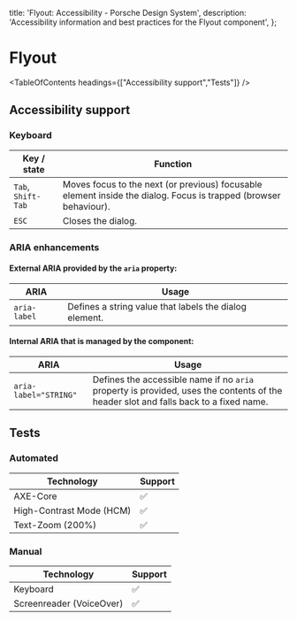 
  title: 'Flyout: Accessibility - Porsche Design System',
  description: 'Accessibility information and best practices for the Flyout component',
};

# Flyout <ComponentStatus tagName="p-flyout"></ComponentStatus>

<TableOfContents headings={["Accessibility support","Tests"]} />

## Accessibility support

### Keyboard

| Key / state        | Function                                                                                                         |
| ------------------ | ---------------------------------------------------------------------------------------------------------------- |
| `Tab`, `Shift-Tab` | Moves focus to the next (or previous) focusable element inside the dialog. Focus is trapped (browser behaviour). |
| `ESC`              | Closes the dialog.                                                                                               |

### ARIA enhancements

#### External **ARIA** provided by the `aria` property:

| ARIA         | Usage                                                  |
| ------------ | ------------------------------------------------------ |
| `aria-label` | Defines a string value that labels the dialog element. |

#### Internal **ARIA** that is managed by the component:

| ARIA                  | Usage                                                                                                                               |
| --------------------- | ----------------------------------------------------------------------------------------------------------------------------------- |
| `aria-label="STRING"` | Defines the accessible name if no `aria` property is provided, uses the contents of the header slot and falls back to a fixed name. |

## Tests

### Automated

| Technology               | Support |
| ------------------------ | ------- |
| AXE-Core                 | ✅      |
| High-Contrast Mode (HCM) | ✅      |
| Text-Zoom (200%)         | ✅      |

### Manual

| Technology               | Support |
| ------------------------ | ------- |
| Keyboard                 | ✅      |
| Screenreader (VoiceOver) | ✅      |
